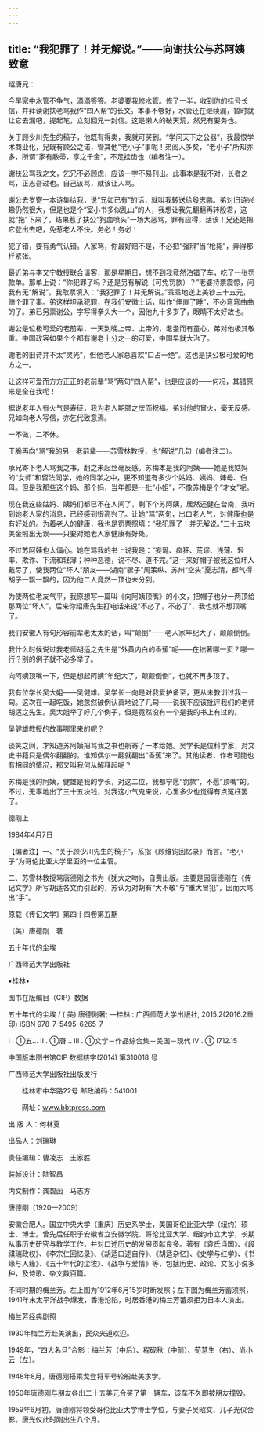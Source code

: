 ```yaml
---
---
---
```

title: “我犯罪了！并无解说。”——向谢扶公与苏阿姨致意
---




绍唐兄：

今早家中水管不争气，滴滴答答。老婆要我修水管。修了一半，收到你的挂号长信，并拜读谢扶老骂我作“四人帮”的长文。本事不够好，水管还在继续漏，暂时就让它去漏吧，提起笔，立刻回兄一封信。这是懒人的破天荒，然兄有要务也。

关于顾少川先生的稿子，他既有得卖，我就可买到。“学问天下之公器”，我最恨学术商业化，兄既有顾公之诺，管其他“老小子”事呢！弟阅人多矣，“老小子”所知亦多，所谓“家有敝帚，享之千金”，不足挂齿也（编者注一）。

谢扶公骂我之文，乞兄不必顾虑，应该一字不易刊出。此事本是我不对，长者之骂，正志吾过也。自己该骂，就该让人骂。

谢公去岁寄一本诗集给我，说“兄如已有”的话，就叫我转送给殷志鹏。弟对旧诗兴趣仍然很大，但是也是个“室小书多似乱山”的人，我想让我先翻翻再转殷君，这就“拖”下来了，结果惹了扶公“狗血喷头”一场大恶骂，罪有应得，活该！兄还是把它登出去吧，免惹老人不快。务必！务必！

犯了错，要有勇气认错。人家骂，你最好赔不是，不必把“强辩”当“枪毙”，弄得那样紧张。

最近弟与李又宁教授联合请客，那是星期日，想不到我竟然泊错了车，吃了一张罚款单。那单上说：“你犯罪了吗？还是另有解说（可免罚款）？”老婆持票震惊，问我有无“解说”。我取票填入：“我犯罪了！并无解说。”乖乖地送上美钞三十五元，赔个罪了事。弟这样坦承犯罪，在我们安徽土话，叫作“伸直了睡”，不必弯弯曲曲的了。弟已另禀谢公，字写得拳头大一个，因他九十多岁了，眼睛不太好故也。

谢公是位极可爱的老前辈，一天到晚上帝、上帝的，耄耋而有童心，弟对他极其敬重。中国政客如果个个都有谢老十分之一的可爱，中国早就大治了。

谢老的旧诗并不太“灵光”，但他老人家总喜欢“口占一绝”。这也是扶公极可爱的地方之一。

让这样可爱而方方正正的老前辈“骂”两句“四人帮”，也是应该的——何况，其错原来是全在我呢！

据说老年人有火气是寿征，我为老人期颐之庆而祝福。弟对他的冒火，毫无反感。兄如向老人写信，亦乞代致意焉。

一不做，二不休。

干脆再向“骂”我的另一老前辈——苏雪林教授，也“解说”几句（编者注二）。

承兄寄下老人骂我之书，翻之未起丝毫反感。苏梅本是我的阿姨——她是我姑妈的“女师”和留法同学，她的同学之中，更不知道有多少个姑妈、姨妈、婶母、伯母。但是我那些这个妈、那个妈，当年都是一批“小姐”，不像苏梅是个“才女”呢。

现在我这些姑妈、姨妈们都已不在人间了，剩下个苏阿姨，居然还健在台南，我听到她老人家的消息，已经感到很高兴了。让她“骂”两句，出口老人气，对健康也是有好处的。为着老人的健康，我也是罚票照填：“我犯罪了！并无解说。”三十五块美金照出无误——只要对她老人家健康有好处。

不过苏阿姨也太偏心。她在骂我的书上说我是：“妄诞、疯狂、荒谬、浅薄、轻率、欺诈、下流和轻薄；种种恶德，说不尽、道不完。”这一来好帽子被我这位坏人戴尽了，使我两位“坏人”朋友——湖南“骡子”周策纵、苏州“空头”夏志清，都气得胡子一飘一飘的，因为他二人竟然一顶也未分到。

为使两位老友气平，我原想写一篇叫《向阿姨顶嘴》的小文，把帽子也分一两顶给那两位“坏人”。后来你绍唐先生打电话来说“不必了，不必了”，我也就不想顶嘴了。

我们安徽人有句形容前辈老太太的话，叫“颠倒”——老人家年纪大了，颠颠倒倒。

我什么时候说过我老师胡适之先生是“外黄内白的香蕉”呢——在拙著哪一页？哪一行？别的例子就不必多举了。

向阿姨顶嘴一下，但是想起阿姨“年纪大了，颠颠倒倒”，也就不再多顶了。

我有位学长吴大姐——吴健雄。吴学长一向是对我爱护备至，更从未教训过我一句。这次在一起吃饭，她忽然破例认真地说了几句——说我不应该批评我们的老师胡适之先生。吴大姐举了好几个例子，但是竟然没有一个是我的书上有过的。

吴健雄教授的故事哪里来的呢？

谈笑之间，才知道苏阿姨把骂我之书也航寄了一本给她。吴学长是位科学家，对文史书籍只是偶尔翻翻的，谁知偶尔一翻就翻出“香蕉”来了。其他读者、作者可能也有相同的情况，那又叫我何从解释起呢？

苏梅是我的阿姨，健雄是我的学长，对这二位，我都宁愿“罚款”，不愿“顶嘴”的。不过，无辜地出了三十五块钱，对我这小气鬼来说，心里多少也觉得有点冤枉罢了。





德刚上

1984年4月7日





【编者注】一、“关于顾少川先生的稿子”，系指《顾维钧回忆录》而言。“老小子”为哥伦比亚大学里面的一位主管。

二、苏雪林教授骂唐德刚之书为《犹大之吻》，自费出版。主要是因唐德刚在《传记文学》所写胡适各文而引起的，苏认为对胡有“大不敬”与“重大冒犯”，因而大骂出“手”。





原载《传记文学》第四十四卷第五期





（美）唐德刚　著


五十年代的尘埃





广西师范大学出版社


•桂林•





图书在版编目（CIP）数据





五十年代的尘埃 / ( 美) 唐德刚著; —桂林 : 广西师范大学出版社, 2015.2(2016.2重印) ISBN 978-7-5495-6265-7

Ⅰ . ①五… Ⅱ . ①唐… Ⅲ . ①文学－作品综合集－美国－现代 Ⅳ . ① I712.15

中国版本图书馆CIP 数据核字(2014) 第310018 号





广西师范大学出版社出版发行

　　桂林市中华路22号 邮政编码：541001

　　网址：www.bbtpress.com



出 版 人：何林夏

出品人：刘瑞琳

责任编辑：曹凌志　王家胜

装帧设计：陆智昌

内文制作：龚碧函　马志方





唐德刚（1920—2009）

安徽合肥人。国立中央大学（重庆）历史系学士，美国哥伦比亚大学（纽约）硕士、博士。曾先后任职于安徽省立安徽学院、哥伦比亚大学、纽约市立大学，长期从事历史研究与教学工作，并对口述历史的发展贡献良多。著有《袁氏当国》、《段祺瑞政权》、《李宗仁回忆录》、《胡适口述自传》、《胡适杂忆》、《史学与红学》、《书缘与人缘》、《五十年代的尘埃》、《战争与爱情》等，包括历史、政论、文艺小说多种，及诗歌、杂文数百篇。





不同时期的梅兰芳。左上图为1912年6月15岁时断发照；左下图为梅兰芳蓄须照，1941年末太平洋战争爆发，香港沦陷，时居香港的梅兰芳蓄须拒为日本人演出。





梅兰芳经典剧照



1930年梅兰芳赴美演出，民众夹道欢迎。



1949年，“四大名旦”合影：梅兰芳（中后）、程砚秋（中前）、荀慧生（右）、尚小云（左）。



1948年8月，唐德刚搭乘戈登将军号轮船赴美求学。



1950年唐德刚与朋友各出二十五美元合买了第一辆车，该车不久即被朋友撞毁。



1959年6月初，唐德刚将领受哥伦比亚大学博士学位，与妻子吴昭文、儿子光仪合影。唐光仪此时刚出生八个月。